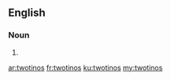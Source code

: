 ==English==

===Noun===
{{head|en|plural}}

# {{plural of|twotino|lang=en}}

[[ar:twotinos]]
[[fr:twotinos]]
[[ku:twotinos]]
[[my:twotinos]]